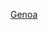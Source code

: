 {{football squad
|name        = 熱拿亞球員名單
|teamname    = 热那亚板球与足球俱乐部
|title       = -{zh-hans:热那亚;zh-hk:熱拿亞;zh-tw:熱那亞;}-
|bgcolor=#EF1B25|textcolor=#002252|bordercolor=#002252
|list=<div>
{{football squad2 player|no= 1|name={{le|阿德里安·森佩爾|Adrian Šemper|森佩爾}}}}
<!--{{football squad2 player|no= 2|name=[[史提芬·沙貝利|-{zh-hans:萨贝利;zh-hant:沙貝利;}-]]}}-->
{{football squad2 player|no= 3|name=[[津尼奥·范赫斯登|范赫斯登]]}}
{{football squad2 player|no= 5|name=[[安德雷·馬西耶洛|-{zh-hans:马西耶洛;zh-hk:馬斯路;zh-tw:馬西耶洛;}-]]}}
<!--{{football squad2 player|no= 8|name={{le|法蘭西斯科·卡薩塔|Francesco Cassata|-{zh-hans:卡萨塔;zh-hk:卡沙達;zh-tw:卡薩塔;}-}}}}-->
{{football squad2 player|no= 8|name=[[纳迪姆·阿米里|-{zh-cn:阿米里;zh-hk:阿美利;zh-tw:阿米里;}-]]}}
{{football squad2 player|no= 9|name={{le|菲利佩·凯塞多|Felipe Caicedo|-{zh-hans:凯塞多;zh-hk:卡些度;zh-tw:凱塞多;}-}}}}
{{football squad2 player|no=10|name={{le|菲利波·梅莱戈尼|Filippo Melegoni|-{zh-hans:梅莱戈尼;zh-hk:美利干尼;zh-tw:梅萊戈尼;}-}}}}
{{football squad2 player|no=13|name={{le|馬迪亞·巴尼|Mattia Bani|巴尼}}}}
{{football squad2 player|no=14|name=[[戴維德·比拉奇|-{zh-hans:比拉奇;zh-tw:比拉奇;zh-hk:比拉舒治;}-]]}}
{{football squad2 player|no=15|name={{le|約翰·巴斯克斯|Johan Vásquez (footballer, born 1998)|巴斯克斯}}}} {{football squad2 player|no=16|name={{le|里卡爾多·卡拉菲奧里|Riccardo Calafiori|卡拉菲奧里}}}}
{{football squad2 player|no=17|name={{le|羅貝托·皮科利|Roberto Piccoli|皮科利}}}}
{{football squad2 player|no=18|name={{le|保羅·吉利奧內|Paolo Ghiglione|-{zh-hans:吉利奥内;zh-hk:基利安尼;zh-tw:吉利奧內;}-}}}} 
{{football squad2 player|no=20|name={{le|卡萊布·埃庫班|Caleb Ekuban|埃庫班}}}}
{{football squad2 player|no=21|name={{le|伊万·拉多万诺维奇|Ivan Radovanović|-{zh-hans:拉多万诺维奇;zh-hk:拉度雲洛域;zh-tw:拉多万諾維奇;}-}}}}
{{football squad2 player|no=22|name=[[费德里科·马凯蒂|-{zh-hans:马凯蒂;zh-hk:馬捷迪;zh-tw:馬凱蒂;}-]]}}
<!--{{football squad2 player|no=24|name={{le|弗拉維奧·比安奇|Flavio Bianchi|比安奇}}}}-->
{{football squad2 player|no=27|name=[[斯特法諾·斯圖拉羅|-{zh-hans:斯图拉罗; zh-hk:史杜拉洛; zh-hant:斯圖拉羅;}-]]}}
<!--{{football squad2 player|no=30|name=[[安德烈·法維利|法維利]]}}-->
<!--{{football squad2 player|no=30|name={{le|朱塞佩·卡索|Giuseppe Caso|-{zh-hans:卡索;zh-hk:加素;zh-tw:卡索;}-}}}}-->
<!--{{football squad2 player|no=32|name={{le|阿尔伯托·帕莱亚里|Alberto Paleari|-{zh-hans:帕莱亚里;zh-hk:柏列利;zh-tw:帕萊亞里;}-}}}}-->  
{{football squad2 player|no=33|name={{le|埃爾納尼·阿澤維多|Hernani Azevedo Júnior|-{zh-hans:埃尔纳尼;zh-hk:靴拿利;zh-tw:埃爾納尼;}-}}}}   
{{football squad2 player|no=35|name={{le|洛倫佐·安德納西|Lorenzo Andrenacci|安德納西}}}}
{{football squad2 player|no=36|name={{le|席爾萬·赫夫蒂|Silvan Hefti|赫夫蒂}}}}
{{football squad2 player|no=44|name={{le|亞歷山大·布克薩|Aleksander Buksa|-{zh-hans:布克萨;zh-hk:布克沙;zh-tw:布克薩;}-}}}}
{{football squad2 player|no=45|name={{le|凱爾文·耶博阿|Kelvin Yeboah|耶博阿}}}}
{{football squad2 player|no=47|name=[[米蘭·巴代利|-{zh-hans:巴代利; zh-hk:巴達積;zh-tw:巴代利}-]]}}
{{football squad2 player|no=50|name={{le|安德烈亞·坎比亞索|Andrea Cambiaso|坎比亞索}}}}
{{football squad2 player|no=52|name=[[尼古拉·馬克西莫維奇|-{zh-hans:马克西莫维奇;zh-hk:麥斯莫域;zh-tw:馬克西莫維奇;}-]]}}
{{football squad2 player|no=55|name={{le|裏奧·奧斯迪加特|Leo Skiri Østigård|奧斯迪加特}}}}
{{football squad2 player|no=57|name=[[萨尔瓦托雷·西里古|-{zh-cn:西里古;zh-tw:西里古; zh-hk:施利古;}-]]}}
{{football squad2 player|no=65|name={{le|尼科洛·罗维拉|Nicolò Rovella|-{zh-hans:罗维拉;zh-hk:洛維拿;zh-tw:羅維拉;}-}}}}
{{football squad2 player|no=66|name={{le|勞倫斯·塞爾佩|Laurens Serpe|塞爾佩}}}}
<!--{{football squad2 player|no=70|name=[[維托里奥·帕里吉尼|-{zh-hans:帕里吉尼;zh-hk:柏歷基尼;zh-tw:帕里吉尼;}-]]}}-->
{{football squad2 player|no=90|name={{le|馬諾洛·波爾塔諾瓦|Manolo Portanova|波爾塔諾瓦}}}}
{{football squad2 player|no=91|name={{le|亞雅·卡隆|Yayah Kallon|卡隆}}}}
{{football squad2 player|no=94|name={{le|阿卜杜拉耶·圖雷|Abdoulaye Touré (footballer)|圖雷}}}}
<!--{{football squad2 player|no=99|name={{le|倫納特·茨博拉|Lennart Czyborra|-{zh-hans:茨博拉;zh-hk:施波拉;zh-tw:茨博拉;}-}}}}-->
{{football squad2 player|no=99|name={{le|巴布羅·加爾達梅斯·米連|Pablo Galdames Millán|加爾達梅斯}}}}
{{football squad2 player|no=-|name={{le|羅克·沃迪舍克|Rok Vodišek|沃迪舍克}}}}{{football squad2 player|no=-|name=[[何塞普·馬丁內斯|-{zh-hans:馬丁内斯;zh-hk:馬天尼斯;zh-tw:馬丁內斯;}-]]}}
<!--{{football squad2 player|no=-|name={{le|賈科莫·卡洛|Giacomo Calò|卡洛}}}}-->
<!--{{football squad2 player|no=-|name={{le|馬科斯·庫拉多|Marcos Curado|庫拉多}}}}-->  
<!--{{football squad2 player|no=-|name=[[帕維爾·雅羅辛斯基|雅羅辛斯基]]}}-->
<!--{{football squad2 player|no=-|name={{le|亚历山德罗·沃格里亚科|Alessandro Vogliacco|沃格里亚科}}}}-->
{{football squad manager|name={{le|亞歷山大·布萊辛|Alexander Blessin|布萊辛}}}}
</div>}}<noinclude>
{{Squad maintenance|update source=https://genoacfc.it/en/squadra/first-team-2019-2020/}}
[[Category:意大利足球俱樂部名單模板|Genoa]]
</noinclude>